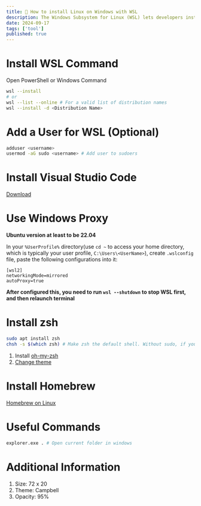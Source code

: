```yaml
---
title: 🐧 How to install Linux on Windows with WSL
description: The Windows Subsystem for Linux (WSL) lets developers install a Linux distribution (such as Ubuntu, OpenSUSE, Kali, Debian, Arch Linux, etc) and use Linux applications, utilities, and Bash command-line tools directly on Windows, unmodified, without the overhead of a traditional virtual machine or dualboot setup.
date: 2024-09-17
tags: ['tool']
published: true
---
```


# Install WSL Command

Open PowerShell or Windows Command

```sh
wsl --install
# or
wsl --list --online # For a valid list of distribution names
wsl --install -d <Distribution Name>
```

# Add a User for WSL (Optional)

```sh
adduser <username>
usermod -aG sudo <username> # Add user to sudoers
```

# Install Visual Studio Code

[Download](https://code.visualstudio.com/)

# Use Windows Proxy

**Ubuntu version at least to be 22.04**

In your `%UserProfile%` directory(use `cd ~` to access your home directory, which is typically your user profile, `C:\Users\<UserName>`), create `.wslconfig` file, paste the following configurations into it:

```
[wsl2]
networkingMode=mirrored
autoProxy=true
```

**After configured this, you need to run `wsl --shutdown` to stop WSL first, and then relaunch terminal**

# Install zsh

```sh
sudo apt install zsh
chsh -s $(which zsh) # Make zsh the default shell. Without sudo, if you use sudo it will change the shell not for your working user but for root
```

1. Install [oh-my-zsh](https://ohmyz.sh/)
1. [Change theme](/blog/tools#oh-my-zsh)

# Install Homebrew

[Homebrew on Linux](https://docs.brew.sh/Homebrew-on-Linux#install)

# Useful Commands

```sh
explorer.exe . # Open current folder in windows
```

# Additional Information

1. Size: 72 x 20
1. Theme: Campbell
1. Opacity: 95%
